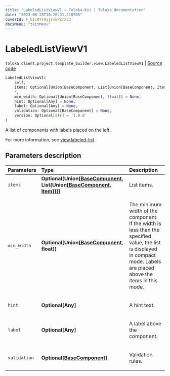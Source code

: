 ```yaml
---
title: "LabeledListViewV1 — Toloka-Kit | Toloka documentation"
date: "2023-08-28T10:26:31.210705"
coverId: F_bIcOYF9yjrxkPZrXc3
docsMenu: "tkitMenu"
---
```


# LabeledListViewV1

`toloka.client.project.template_builder.view.LabeledListViewV1` | [Source code](https://github.com/Toloka/toloka-kit/blob/v1.2.1/src/client/project/template_builder/view.py#L266)

```python
LabeledListViewV1(
    self,
    items: Optional[Union[BaseComponent, List[Union[BaseComponent, Item]]]] = None,
    *,
    min_width: Optional[Union[BaseComponent, float]] = None,
    hint: Optional[Any] = None,
    label: Optional[Any] = None,
    validation: Optional[BaseComponent] = None,
    version: Optional[str] = '1.0.0'
)
```

A list of components with labels placed on the left.

For more information, see [view.labeled-list](/docs/template-builder/reference/view.labeled-list).

## Parameters description

| Parameters | Type | Description |
| :----------| :----| :-----------|
`items`|**Optional\[Union\[[BaseComponent](/docs/toloka-kit/reference/toloka.client.project.template_builder.base.BaseComponent), List\[Union\[[BaseComponent](/docs/toloka-kit/reference/toloka.client.project.template_builder.base.BaseComponent), [Item](/docs/toloka-kit/reference/toloka.client.project.template_builder.view.LabeledListViewV1.Item)\]\]\]\]**|<p>List items.</p>
`min_width`|**Optional\[Union\[[BaseComponent](/docs/toloka-kit/reference/toloka.client.project.template_builder.base.BaseComponent), float\]\]**|<p>The minimum width of the component. If the width is less than the specified value, the list is displayed in compact mode. Labels are placed above the items in this mode.</p>
`hint`|**Optional\[Any\]**|<p>A hint text.</p>
`label`|**Optional\[Any\]**|<p>A label above the component.</p>
`validation`|**Optional\[[BaseComponent](/docs/toloka-kit/reference/toloka.client.project.template_builder.base.BaseComponent)\]**|<p>Validation rules.</p>